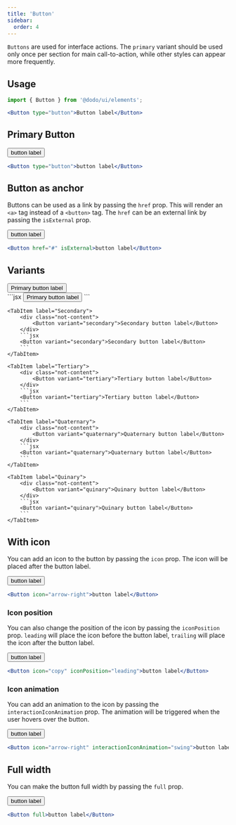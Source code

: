 ```yaml
---
title: 'Button'
sidebar:
  order: 4
---
```



`Buttons` are used for interface actions. The `primary` variant should be used only once per section for main call-to-action, while other styles can appear more frequently.

## Usage

```jsx
import { Button } from '@dodo/ui/elements';

<Button type="button">Button label</Button>
```

## Primary Button
<div class="not-content">
	<Button type="button">button label</Button>
</div>

```jsx
<Button type="button">button label</Button>
```

## Button as anchor
Buttons can be used as a link by passing the `href` prop. This will render an `<a>` tag instead of a `<button>` tag.
The `href` can be an external link by passing the `isExternal` prop.

<div class="not-content">
	<Button href="#" isExternal>button label</Button>
</div>

```jsx
<Button href="#" isExternal>button label</Button>
```

## Variants

<Tabs>
  <TabItem label="Primary">
		<div class="not-content">
			<Button variant="primary">Primary button label</Button>
		</div>
		```jsx
		<Button variant="primary">Primary button label</Button>
		```
	</TabItem>

	<TabItem label="Secondary">
		<div class="not-content">
			<Button variant="secondary">Secondary button label</Button>
		</div>
		```jsx
		<Button variant="secondary">Secondary button label</Button>
		```
	</TabItem>

	<TabItem label="Tertiary">
		<div class="not-content">
			<Button variant="tertiary">Tertiary button label</Button>
		</div>
		```jsx
		<Button variant="tertiary">Tertiary button label</Button>
		```
	</TabItem>

	<TabItem label="Quaternary">
		<div class="not-content">
			<Button variant="quaternary">Quaternary button label</Button>
		</div>
		```jsx
		<Button variant="quaternary">Quaternary button label</Button>
		```
	</TabItem>

	<TabItem label="Quinary">
		<div class="not-content">
			<Button variant="quinary">Quinary button label</Button>
		</div>
		```jsx
		<Button variant="quinary">Quinary button label</Button>
		```
	</TabItem>
</Tabs>

## With icon
You can add an icon to the button by passing the `icon` prop. The icon will be placed after the button label.

<div class="not-content">
	<Button icon="arrow-right">button label</Button>
</div>

```jsx
<Button icon="arrow-right">button label</Button>
```

### Icon position
You can also change the position of the icon by passing the `iconPosition` prop. `leading` will place the icon before the button label, `trailing` will place the icon after the button label.

<div class="not-content">
	<Button icon="copy" iconPosition="leading">button label</Button>
</div>

```jsx
<Button icon="copy" iconPosition="leading">button label</Button>
```

### Icon animation

You can add an animation to the icon by passing the `interactionIconAnimation` prop. The animation will be triggered when the user hovers over the button.

<div class="not-content">
	<Button icon="arrow-right" interactionIconAnimation="swing">button label</Button>
</div>

```jsx
<Button icon="arrow-right" interactionIconAnimation="swing">button label</Button>
```

## Full width

You can make the button full width by passing the `full` prop.

<div class="not-content">
	<Button full>button label</Button>
</div>

```jsx
<Button full>button label</Button>
```
